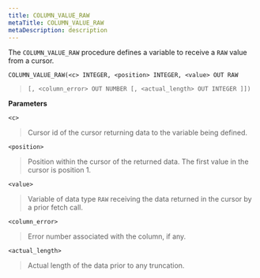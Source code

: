 ```yaml
---
title: COLUMN_VALUE_RAW
metaTitle: COLUMN_VALUE_RAW
metaDescription: description
---
```


The `COLUMN_VALUE_RAW` procedure defines a variable to receive a `RAW`
value from a cursor.

`COLUMN_VALUE_RAW(<c> INTEGER, <position> INTEGER, <value> OUT RAW`

> `[, <column_error> OUT NUMBER [, <actual_length> OUT INTEGER ]])`

**Parameters**

`<c>`

> Cursor id of the cursor returning data to the variable being defined.

`<position>`

> Position within the cursor of the returned data. The first value in
> the cursor is position 1.

`<value>`

> Variable of data type `RAW` receiving the data returned in the cursor
> by a prior fetch call.

`<column_error>`

> Error number associated with the column, if any.

`<actual_length>`

> Actual length of the data prior to any truncation.
